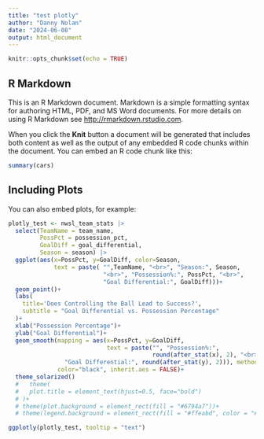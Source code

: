 ```yaml
---
title: "test plotly"
author: "Danny Nolan"
date: "2024-06-08"
output: html_document
---
```


```r
knitr::opts_chunk$set(echo = TRUE)
```

## R Markdown

This is an R Markdown document. Markdown is a simple formatting syntax for authoring HTML, PDF, and MS Word documents. For more details on using R Markdown see <http://rmarkdown.rstudio.com>.

When you click the **Knit** button a document will be generated that includes both content as well as the output of any embedded R code chunks within the document. You can embed an R code chunk like this:

```r
summary(cars)
```

## Including Plots

You can also embed plots, for example:

```r
plotly_test <- nwsl_team_stats |> 
  select(TeamName = team_name,
         PossPct = possession_pct,
         GoalDiff = goal_differential,
         Season = season) |> 
  ggplot(aes(x=PossPct, y=GoalDiff, color=Season, 
             text = paste( "",TeamName, "<br>", "Season:", Season, 
                           "<br>", "Possession%:", PossPct, "<br>", 
                           "Goal Differential:", GoalDiff)))+
  geom_point()+
  labs(
    title='Does Controlling the Ball Lead to Success?',
    subtitle = "Goal Differential vs. Possession Percentage"
  )+
  xlab("Possession Percentage")+
  ylab("Goal Differential")+
  geom_smooth(mapping = aes(x=PossPct, y=GoalDiff, 
                            text = paste("", "Possession%:", 
                                         round(after_stat(x), 2), "<br>", 
                "Goal Differential:", round(after_stat(y), 2))), method="lm", 
              color="black", inherit.aes = FALSE)+
  theme_solarized()
  #   theme(
  #   plot.title = element_text(hjust=0.5, face="bold")
  # )+
  # theme(plot.background = element_rect(fill = "#6794a7"))+
  # theme(legend.background = element_rect(fill = "#ffeabd", color = "#ffeabd"))

ggplotly(plotly_test, tooltip = "text")
```


